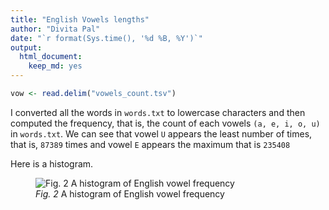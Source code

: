 ```yaml
---
title: "English Vowels lengths"
author: "Divita Pal"
date: "`r format(Sys.time(), '%d %B, %Y')`"
output:
  html_document:
    keep_md: yes
---
```


```r
vow <- read.delim("vowels_count.tsv")
```



I converted all the words in `words.txt` to lowercase characters and then computed the frequency, that is, the count of each vowels `(a, e, i, o, u)` in `words.txt`.
We can see that vowel `U` appears the least number of times, that is, `87389` times and vowel `E` appears the maximum  that is `235408`


Here is a histogram.

![*Fig. 2* A histogram of English vowel frequency](hist_vowels.png)   
